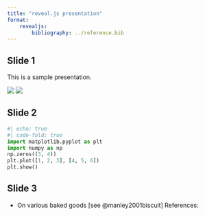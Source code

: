 ---
title: "reveal.js presentation"
format:
    revealjs:
        bibliography: ../reference.bib     
---

## Slide 1

This is a sample presentation.

<img src= "../images/doggy.png">
<img src= "../images/kitty.png">

## Slide 2

```{python}
#| echo: true
#| code-fold: true
import matplotlib.pyplot as plt
import numpy as np
np.zeros((3, 4))
plt.plot([1, 2, 3], [4, 5, 6])
plt.show()
```

## Slide 3
- On various baked goods [see @manley2001biscuit]
References: